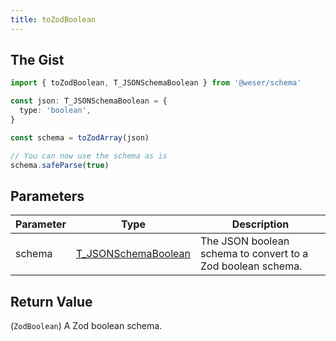 ```yaml
---
title: toZodBoolean
---
```


## The Gist

```ts
import { toZodBoolean, T_JSONSchemaBoolean } from '@weser/schema'

const json: T_JSONSchemaBoolean = {
  type: 'boolean',
}

const schema = toZodArray(json)

// You can now use the schema as is
schema.safeParse(true)
```

## Parameters

| Parameter | Type                                                         | Description                                                 |
| --------- | ------------------------------------------------------------ | ----------------------------------------------------------- |
| schema    | [T_JSONSchemaBoolean](/schema/api/types/T_JSONSchemaBoolean) | The JSON boolean schema to convert to a Zod boolean schema. |

## Return Value

(`ZodBoolean`) A Zod boolean schema.
